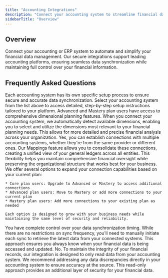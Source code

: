 ```yaml
---
title: "Accounting Integrations"
description: "Connect your accounting system to streamline financial data management"
sidebarTitle: "Overview"
---
```


## Overview

Connect your accounting or ERP system to automate and simplify your financial data management. Our secure integrations support leading accounting platforms, ensuring seamless data synchronization while maintaining full control over your financial information.

<CardGroup cols={1}>
  <Card title="Microsoft Dynamics 365 Business Central" href="/integrations/accounting/business-central" />

  <Card title="Visma E-conomic" href="/integrations/accounting/e-conomic" />

  <Card title="Oracle NetSuite" icon="/logo/third-party/netsuite/netsuite-logo-dark.png" href="/integrations/accounting/netsuite" />

  <Card title="Intuit Quickbooks Online" href="/integrations/accounting/quickbooks" />

  <Card title="Xero" horizontal="TRUE" href="/integrations/accounting/xero" />
</CardGroup>

## Frequently Asked Questions

<AccordionGroup>
  <Accordion title="How do I set up an accounting integration?" defaultOpen={false}>
    Each accounting system has its own specific setup process to ensure secure and accurate data synchronization. Select your accounting system from the list above to access detailed, step-by-step setup instructions tailored to your platform.
  </Accordion>

  <Accordion title="What dimensional planning capabilities are available?" defaultOpen={false}>
    Advanced and Mastery plan users have access to comprehensive dimensional planning features. When you connect your accounting system, we automatically detect available dimensions, enabling you to select and utilize the dimensions most relevant to your financial planning needs. This allows for more detailed and precise financial analysis across your organization.
  </Accordion>

  <Accordion title="Can I connect multiple accounting systems?" defaultOpen={false}>
    Yes, you can establish connections with multiple accounting systems, whether they're from the same provider or different ones. Our Mappings feature allows you to consolidate these connections, creating a unified view of your general ledgers across all entities. This flexibility helps you maintain comprehensive financial oversight while preserving the organizational structure that works best for your business.
  </Accordion>

  <Accordion title="How can I expand my connection capabilities?" defaultOpen={false}>
    We offer several options to expand your connection capabilities based on your current plan:

    * Core plan users: Upgrade to Advanced or Mastery to access additional connections
    * Advanced plan users: Move to Mastery or add more connections to your current plan
    * Mastery plan users: Add more connections to your existing plan as needed

    Each option is designed to grow with your business needs while maintaining the same level of security and reliability.
  </Accordion>

  <Accordion title="How frequently is my accounting data synchronized?" defaultOpen={false}>
    You have complete control over your data synchronization timing. While there are no restrictions on sync frequency, you'll need to manually initiate each sync to retrieve the latest data from your connected systems. This approach ensures you always know when your financial data is being accessed and updated.
  </Accordion>

  <Accordion title="Does the integration modify my accounting system data?" defaultOpen={false}>
    No. To maintain the integrity of your financial records, our integration is designed to only read data from your accounting system. We recommend addressing any data discrepancies directly in your accounting system to ensure accuracy at the source. This read-only approach provides an additional layer of security for your financial data.
  </Accordion>
</AccordionGroup>